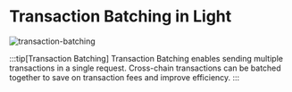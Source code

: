 # Transaction Batching in Light

![transaction-batching](/transaction-batching.png)

:::tip[Transaction Batching]
Transaction Batching enables sending multiple transactions in a single request.
Cross-chain transactions can be batched together to save on transaction fees and improve efficiency.
:::
